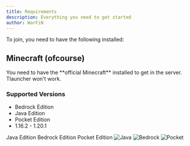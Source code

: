 ```yaml
---
title: Requirements
description: Everything you need to get started
author: WarFiN
---
```


To join, you need to have the following installed:

## Minecraft (ofcourse)

<Note title="Important" type="danger">
  You need to have the **official Minecraft** installed to get in the server.
  Tlauncher won't work.
</Note>
<br />

### Supported Versions

- Bedrock Edition
- Java Edition
- Pocket Edition
- 1.16.2 - 1.20.1

<Tabs defaultValue="Java" className="pt-5 pb-1">
  <TabsList className="">
    <TabsTrigger value="Java">Java Edition</TabsTrigger>
    <TabsTrigger value="Bedrock">Bedrock Edition</TabsTrigger>
    <TabsTrigger value="Pocket">Pocket Edition</TabsTrigger>
  </TabsList>
  <TabsContent value="Java">
    <img
      src="https://github.com/WarFiN123/docs-bugattipvp/blob/ca844107da4e36da6ea5e54de1aa9136c1b4852d/contents/docs/getting-started/requirements/Java%20edition.png?raw=true"
      alt="Java"
    />
  </TabsContent>
  <TabsContent value="Bedrock">
    <img src="https://github.com/WarFiN123/docs-bugattipvp/blob/0ef11b8f658217fd340c8743f724d82448b859d4/contents/docs/getting-started/requirements/Bedrock%20Edition.png?raw=true" alt="Bedrock" />
  </TabsContent>
  <TabsContent value="Pocket">
    <img src="https://github.com/WarFiN123/docs-bugattipvp/blob/0ef11b8f658217fd340c8743f724d82448b859d4/contents/docs/getting-started/join/pocket.jpg?raw=true" alt="Pocket" />
  </TabsContent>
</Tabs>
